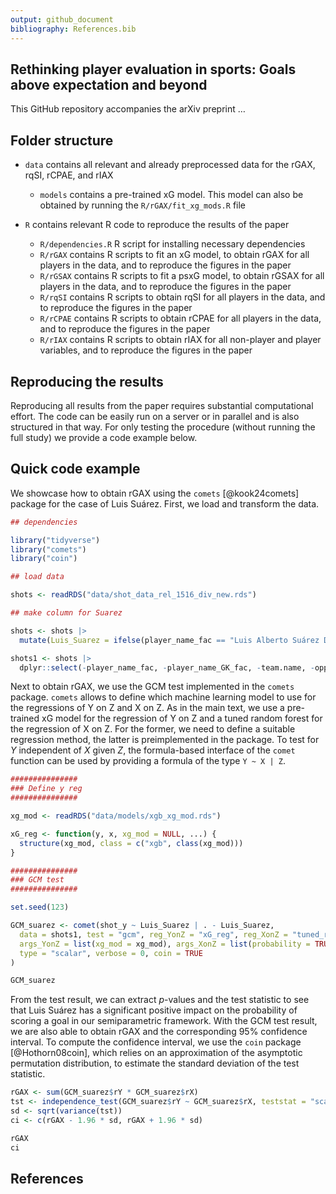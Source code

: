```yaml
---
output: github_document
bibliography: References.bib
---
```


## Rethinking player evaluation in sports: Goals above expectation and beyond

This GitHub repository accompanies the arXiv preprint ...


## Folder structure

- `data` contains all relevant and already preprocessed data for the rGAX, rqSI, rCPAE, and rIAX

  - `models` contains a pre-trained xG model. This model can also be obtained by running the `R/rGAX/fit_xg_mods.R` file

- `R` contains relevant R code to reproduce the results of the paper

  - `R/dependencies.R` R script for installing necessary dependencies
  - `R/rGAX` contains R scripts to fit an xG model, to obtain rGAX for all players in the data, and to reproduce the figures in the paper
  - `R/rGSAX` contains R scripts to fit a psxG model, to obtain rGSAX for all players in the data, and to reproduce the figures in the paper
  - `R/rqSI` contains R scripts to obtain rqSI for all players in the data, and to reproduce the figures in the paper
  - `R/rCPAE` contains R scripts to obtain rCPAE for all players in the data, and to reproduce the figures in the paper
  - `R/rIAX` contains R scripts to obtain rIAX for all non-player and player variables, and to reproduce the figures in the paper

## Reproducing the results

Reproducing all results from the paper requires substantial computational effort. The code can be easily
run on a server or in parallel and is also structured in that way. For only testing the procedure (without running
the full study) we provide a code example below.


## Quick code example

We showcase how to obtain rGAX using the `comets` [@kook24comets] package for the case of Luis Suárez.
First, we load and transform the data.

```r
## dependencies

library("tidyverse")
library("comets")
library("coin")

## load data

shots <- readRDS("data/shot_data_rel_1516_div_new.rds")

## make column for Suarez

shots <- shots |>
  mutate(Luis_Suarez = ifelse(player_name_fac == "Luis Alberto Suárez Díaz", 1, 0))

shots1 <- shots |>
  dplyr::select(-player_name_fac, -player_name_GK_fac, -team.name, -opp.team.name, -Att)
```

Next to obtain rGAX, we use the GCM test implemented in the `comets` package.
`comets` allows to define which machine learning model to use for the regressions
of Y on Z and X on Z. As in the main text, we use a pre-trained xG model for the
regression of Y on Z and a tuned random forest for the regression of X on Z. For
the former, we need to define a suitable regression method, the latter is preimplemented
in the package. To test for $Y$ independent of $X$ given $Z$, the formula-based
interface of the `comet` function can be used by providing a formula of the type
`Y ~ X | Z`.

```r
###############
### Define y reg
###############

xg_mod <- readRDS("data/models/xgb_xg_mod.rds")

xG_reg <- function(y, x, xg_mod = NULL, ...) {
  structure(xg_mod, class = c("xgb", class(xg_mod)))
}

###############
### GCM test
###############

set.seed(123)

GCM_suarez <- comet(shot_y ~ Luis_Suarez | . - Luis_Suarez,
  data = shots1, test = "gcm", reg_YonZ = "xG_reg", reg_XonZ = "tuned_rf",
  args_YonZ = list(xg_mod = xg_mod), args_XonZ = list(probability = TRUE),
  type = "scalar", verbose = 0, coin = TRUE
)
```


```r
GCM_suarez
```

From the test result, we can extract $p$-values and the test statistic to see that Luis Suárez has a significant
positive impact on the probability of scoring a goal in our semiparametric framework.
With the GCM test result, we are also able to obtain rGAX and the corresponding 95\% confidence interval.
To compute the confidence interval, we use the `coin` package [@Hothorn08coin],
which relies on an approximation of the asymptotic permutation distribution,
to estimate the standard deviation of the test statistic.

```r
rGAX <- sum(GCM_suarez$rY * GCM_suarez$rX)
tst <- independence_test(GCM_suarez$rY ~ GCM_suarez$rX, teststat = "scalar")
sd <- sqrt(variance(tst))
ci <- c(rGAX - 1.96 * sd, rGAX + 1.96 * sd)

rGAX
ci
```

## References
